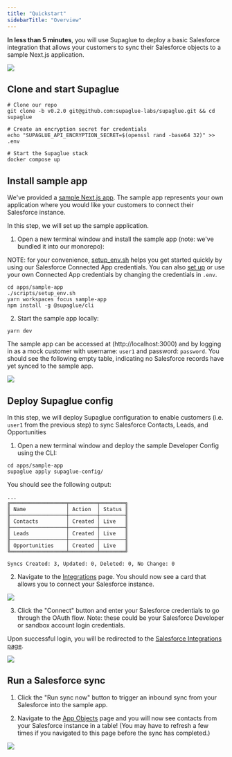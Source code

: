 ```yaml
---
title: "Quickstart"
sidebarTitle: "Overview"
---
```


**In less than 5 minutes**, you will use Supaglue to deploy a basic Salesforce integration that allows your customers to sync their Salesforce objects to a sample Next.js application.

![](/image/quickstart.gif)

## Clone and start Supaglue

```
# Clone our repo
git clone -b v0.2.0 git@github.com:supaglue-labs/supaglue.git && cd supaglue

# Create an encryption secret for credentials
echo "SUPAGLUE_API_ENCRYPTION_SECRET=$(openssl rand -base64 32)" >> .env

# Start the Supaglue stack
docker compose up
```

## Install sample app

We've provided a [sample Next.js app](https://github.com/supaglue-labs/supaglue/blob/v0.2.0/apps/sample-app/). The sample app represents your own application where you would like your customers to connect their Salesforce instance.

In this step, we will set up the sample application.

1. Open a new terminal window and install the sample app (note: we've bundled it into our monorepo):

NOTE: for your convenience, [setup_env.sh](https://github.com/supaglue-labs/supaglue/blob/v0.2.0/apps/sample-app/scripts/setup_env.sh) helps you get started quickly by using our Salesforce Connected App credentials. You can also [set up](/references/salesforce-connected-app-asetup) or use your own Connected App credentials by changing the credentials in `.env`.

```
cd apps/sample-app
./scripts/setup_env.sh
yarn workspaces focus sample-app
npm install -g @supaglue/cli
```
2. Start the sample app locally:

```
yarn dev
```

The sample app can be accessed at (http://localhost:3000) and by logging in as a mock customer with username: `user1` and password: `password`. You should see the following empty table, indicating no Salesforce records have yet synced to the sample app.

![](/image/quickstart-1.png)

## Deploy Supaglue config

In this step, we will deploy Supaglue configuration to enable customers (i.e. `user1` from the previous step) to sync Salesforce Contacts, Leads, and Opportunities

1. Open a new terminal window and deploy the sample Developer Config using the CLI:

```
cd apps/sample-app
supaglue apply supaglue-config/
```

You should see the following output:

```
...
╔══════════════════╤═════════╤════════╗
║ Name             │ Action  │ Status ║
╟──────────────────┼─────────┼────────╢
║ Contacts         │ Created │ Live   ║
╟──────────────────┼─────────┼────────╢
║ Leads            │ Created │ Live   ║
╟──────────────────┼─────────┼────────╢
║ Opportunities    │ Created │ Live   ║
╚══════════════════╧═════════╧════════╝

Syncs Created: 3, Updated: 0, Deleted: 0, No Change: 0
```

2. Navigate to the [Integrations](http://localhost:3000/integrations) page. You should now see a card that allows you to connect your Salesforce instance.

![](/image/quickstart-2.png)

3. Click the "Connect" button and enter your Salesforce credentials to go through the OAuth flow. Note: these could be your Salesforce Developer or sandbox account login credentials.

Upon successful login, you will be redirected to the [Salesforce Integrations page](http://localhost:3000/integrations/salesforce).

![](/image/quickstart-3.png)

## Run a Salesforce sync

1. Click the "Run sync now" button to trigger an inbound sync from your Salesforce into the sample app.

2. Navigate to the [App Objects](http://localhost:3000/) page and you will now see contacts from your Salesforce instance in a table! (You may have to refresh a few times if you navigated to this page before the sync has completed.)

![](/image/quickstart-4.png)

